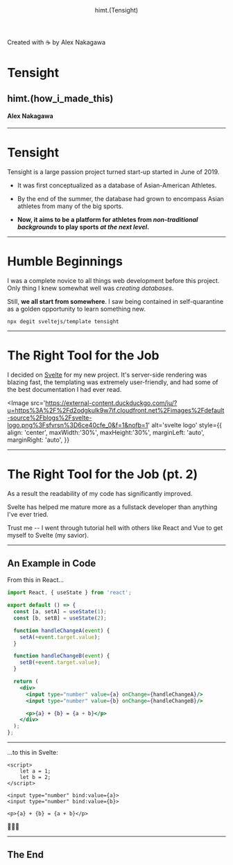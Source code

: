 


<Header>
    <Text fontFamily='Lato' padding='1em'>
        himt.(Tensight)
    </Text>
</Header>
<Footer>
    <Text fontFamily='Lato' padding='1em' textAlign='right'>
        Created with ☕️ by Alex Nakagawa
    </Text>
</Footer>

# Tensight

## himt.(how_i_made_this)

#### Alex Nakagawa

---

# Tensight

Tensight is a large passion project turned start-up started in June of 2019.

- It was first conceptualized as a database of Asian-American Athletes.

- By the end of the summer, the database had grown to encompass Asian athletes from many of the big sports.

- **Now, it aims to be a platform for athletes from _non-traditional backgrounds_ to play sports _at the next level_.**

---
# Humble Beginnings

I was a complete novice to all things web development before this project.
Only thing I knew somewhat well was _creating databases_.

Still, **we all start from somewhere**. I saw being contained in self-quarantine as a golden opportunity to learn something new.

```shellscript
npx degit sveltejs/template tensight
```

---

# The Right Tool for the Job

I decided on [Svelte](https://svelte.dev/) for my new project. It's server-side rendering was blazing fast, the templating was extremely user-friendly, and had some of the best documentation I had ever read.

<Image 
    src='https://external-content.duckduckgo.com/iu/?u=https%3A%2F%2Fd2odgkulk9w7if.cloudfront.net%2Fimages%2Fdefault-source%2Fblogs%2Fsvelte-logo.png%3Fsfvrsn%3D6ce40cfe_0&f=1&nofb=1'
    alt='svelte logo'
    style={{
        align: 'center',
        maxWidth:'30%',
        maxHeight:'30%',
        marginLeft: 'auto',
        marginRight: 'auto',
    }}
></Image>

---

# The Right Tool for the Job (pt. 2)

As a result the readability of my code has significantly improved.

Svelte has helped me mature more as a fullstack developer than anything I've ever tried.

Trust me -- I went through tutorial hell with others like React and Vue to get myself to Svelte (my savior).

---

## An Example in Code

From this in React...

```jsx
import React, { useState } from 'react';

export default () => {
  const [a, setA] = useState(1);
  const [b, setB] = useState(2);

  function handleChangeA(event) {
    setA(+event.target.value);
  }

  function handleChangeB(event) {
    setB(+event.target.value);
  }

  return (
    <div>
      <input type="number" value={a} onChange={handleChangeA}/>
      <input type="number" value={b} onChange={handleChangeB}/>

      <p>{a} + {b} = {a + b}</p>
    </div>
  );
};
```
---
...to this in Svelte:

```svelte
<script>
	let a = 1;
	let b = 2;
</script>

<input type="number" bind:value={a}>
<input type="number" bind:value={b}>

<p>{a} + {b} = {a + b}</p>
```
💸💸💸

---

## The End

